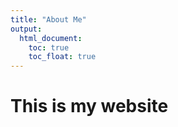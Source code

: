 ```yaml
---
title: "About Me"
output: 
  html_document:
    toc: true
    toc_float: true
---
```


# This is my website

